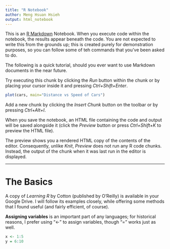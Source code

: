 ```yaml
---
title: "R Notebook"
author: Meng Hsuan Hsieh
output: html_notebook
---
```


This is an [R Markdown](http://rmarkdown.rstudio.com) Notebook. When you execute code within the notebook, the results appear beneath the code. You are not expected to write this from the grounds up; this is created purely for demonstration purposes, so you can follow some of teh commands that you've been asked to do.

The following is a quick tutorial, should you ever want to use Markdown documents in the near future.

Try executing this chunk by clicking the *Run* button within the chunk or by placing your cursor inside it and pressing *Ctrl+Shift+Enter*. 

```r
plot(cars, main="Distance vs Speed of Cars")
```

Add a new chunk by clicking the *Insert Chunk* button on the toolbar or by pressing *Ctrl+Alt+I*.

When you save the notebook, an HTML file containing the code and output will be saved alongside it (click the *Preview* button or press *Ctrl+Shift+K* to preview the HTML file).

The preview shows you a rendered HTML copy of the contents of the editor. Consequently, unlike *Knit*, *Preview* does not run any R code chunks. Instead, the output of the chunk when it was last run in the editor is displayed.


----
# The Basics

A copy of *Learning R* by Cotton (published by O'Reilly) is available in your Google Drive. I will follow its examples closely, while offering some methods that I found useful (and fairly efficient, of course).

**Assigning variables** is an important part of any languages; for historical reasons, I prefer using "<-" to assign variables, though "=" works just as well.


```r
x <- 1:5
y = 6:10
```

